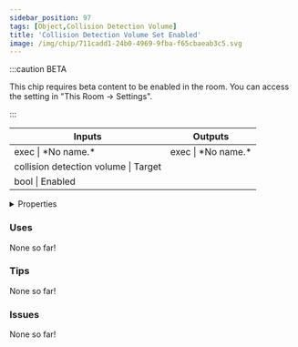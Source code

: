 ```yaml
---
sidebar_position: 97
tags: [Object,Collision Detection Volume]
title: 'Collision Detection Volume Set Enabled'
image: /img/chip/711cadd1-24b0-4969-9fba-f65cbaeab3c5.svg
---
```




:::caution BETA

This chip requires beta content to be enabled in the room. You can access the setting in "This Room -> Settings".

:::

<IChip uuid="711cadd1-24b0-4969-9fba-f65cbaeab3c5"/>

<table><thead><tr><th>Inputs</th><th>Outputs</th></tr></thead><tbody><tr><td>exec | *No name.*</td><td>exec | *No name.*</td></tr><tr><td>collision detection volume | Target</td><td /></tr><tr><td>bool | Enabled</td><td /></tr></tbody></table>

<details>
  <summary>Properties</summary>
  <div>
    <div>
    <table>
      <tbody>
        <tr>
          <td>Is beta required?</td>
          <td>Yes</td>
        </tr>
        <tr>
          <td>Is chip a trolling risk?</td>
          <td>No</td>
        </tr>
        <tr>
          <td>Is chip a role assignment risk?</td>
          <td>No</td>
        </tr>
        <tr>
          <td>Chip UUID</td>
          <td>711cadd1-24b0-4969-9fba-f65cbaeab3c5</td>
        </tr>
        <tr>
          <td>Room availability</td>
          <td>Available everywhere</td>
        </tr>
      </tbody>
    </table>
    </div>
  </div>
</details>

### Uses

None so far!

### Tips

None so far!

### Issues

None so far!